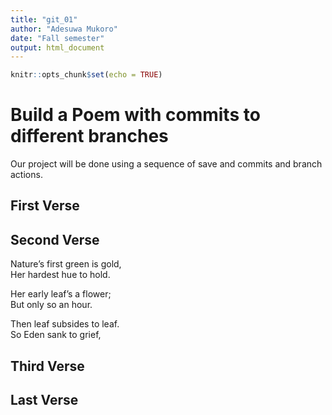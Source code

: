 ```yaml
---
title: "git_01"
author: "Adesuwa Mukoro"
date: "Fall semester"
output: html_document
---
```


```r
knitr::opts_chunk$set(echo = TRUE)
```
# Build a Poem with commits to different branches
Our project will be done using a sequence of save and commits and branch actions.
<!-- Do not modify or change any text in "!--" bracketed areas such as this --- these are instructions to
you, if you change any of this the git program will notice it and compromise your git merging strategy !-->

## First Verse 
<!--Put the first five lines of a poem by Lewis Carrol in this section!-->



## Second Verse
<!--Put the first five lines of a poem by Robert Frost here!-->
Nature's first green is gold,  
Her hardest hue to hold.  
  
Her early leaf's a flower;  
But only so an hour.  

Then leaf subsides to leaf.  
So Eden sank to grief,   


## Third Verse
<!--Put the first two verses of The Walrus and the Carpenter here!-->

## Last Verse
<!--Put a short poem of your choice 8-20 lines,here!-->
